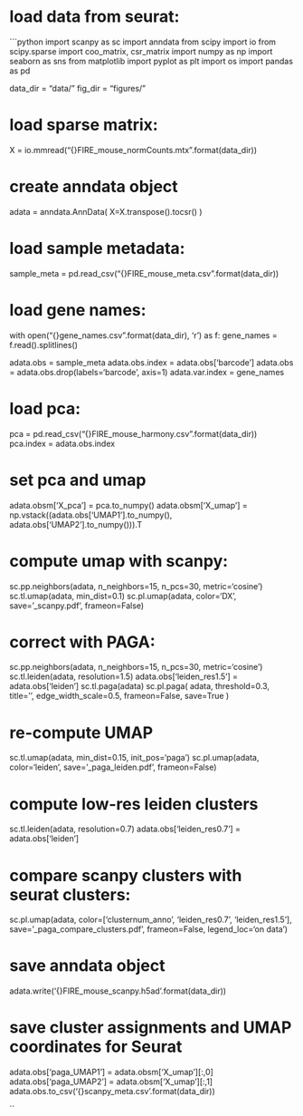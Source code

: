 
# load data from seurat:
```python

import scanpy as sc
import anndata
from scipy import io
from scipy.sparse import coo_matrix, csr_matrix
import numpy as np
import seaborn as sns
from matplotlib import pyplot as plt
import os
import pandas as pd

data_dir = "data/"
fig_dir = "figures/"

# load sparse matrix:
X = io.mmread("{}FIRE_mouse_normCounts.mtx".format(data_dir))

# create anndata object
adata = anndata.AnnData(
    X=X.transpose().tocsr()
)

# load sample metadata:
sample_meta = pd.read_csv("{}FIRE_mouse_meta.csv".format(data_dir))

# load gene names:
with open("{}gene_names.csv".format(data_dir), 'r') as f:
    gene_names = f.read().splitlines()

adata.obs = sample_meta
adata.obs.index = adata.obs['barcode']
adata.obs = adata.obs.drop(labels='barcode', axis=1)
adata.var.index = gene_names

# load pca:
pca = pd.read_csv("{}FIRE_mouse_harmony.csv".format(data_dir))
pca.index = adata.obs.index

# set pca and umap
adata.obsm['X_pca'] = pca.to_numpy()
adata.obsm['X_umap'] = np.vstack((adata.obs['UMAP1'].to_numpy(), adata.obs['UMAP2'].to_numpy())).T

# compute umap with scanpy:
sc.pp.neighbors(adata, n_neighbors=15, n_pcs=30, metric='cosine')
sc.tl.umap(adata, min_dist=0.1)
sc.pl.umap(adata, color='DX', save='_scanpy.pdf', frameon=False)

# correct with PAGA:
sc.pp.neighbors(adata, n_neighbors=15, n_pcs=30, metric='cosine')
sc.tl.leiden(adata, resolution=1.5)
adata.obs['leiden_res1.5'] = adata.obs['leiden']
sc.tl.paga(adata)
sc.pl.paga(
    adata, threshold=0.3, title='', edge_width_scale=0.5,
    frameon=False, save=True
)

# re-compute UMAP
sc.tl.umap(adata, min_dist=0.15, init_pos='paga')
sc.pl.umap(adata, color='leiden', save='_paga_leiden.pdf', frameon=False)

# compute low-res leiden clusters
sc.tl.leiden(adata, resolution=0.7)
adata.obs['leiden_res0.7'] = adata.obs['leiden']

# compare scanpy clusters with seurat clusters:
sc.pl.umap(adata, color=['clusternum_anno', 'leiden_res0.7', 'leiden_res1.5'], save='_paga_compare_clusters.pdf', frameon=False, legend_loc='on data')

# save anndata object
adata.write('{}FIRE_mouse_scanpy.h5ad'.format(data_dir))

# save cluster assignments and UMAP coordinates for Seurat
adata.obs['paga_UMAP1'] = adata.obsm['X_umap'][:,0]
adata.obs['paga_UMAP2'] = adata.obsm['X_umap'][:,1]
adata.obs.to_csv('{}scanpy_meta.csv'.format(data_dir))


``
